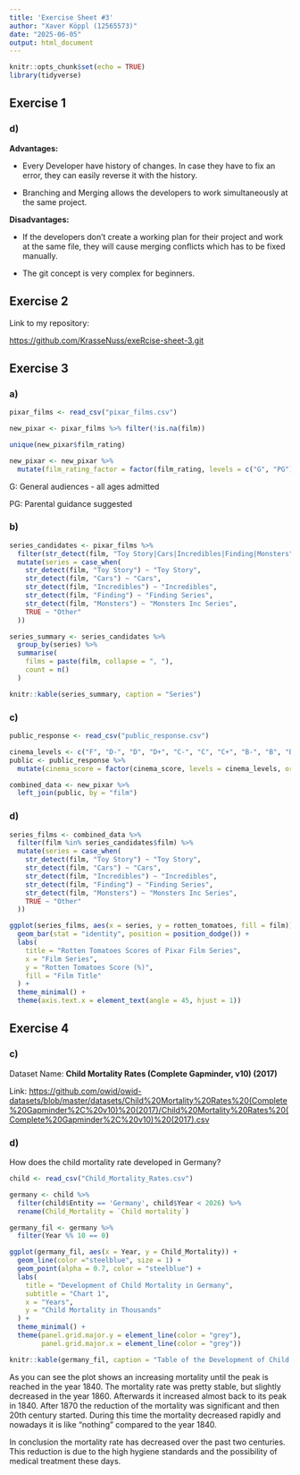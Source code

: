 ```yaml
---
title: 'Exercise Sheet #3'
author: "Xaver Köppl (12565573)"
date: "2025-06-05"
output: html_document
---
```


```r
knitr::opts_chunk$set(echo = TRUE)
library(tidyverse)
```

## Exercise 1

### d)

**Advantages:**

-   Every Developer have history of changes. In case they have to fix an error, they can easily reverse it with the history.

-   Branching and Merging allows the developers to work simultaneously at the same project.

**Disadvantages:**

-   If the developers don't create a working plan for their project and work at the same file, they will cause merging conflicts which has to be fixed manually.

-   The git concept is very complex for beginners.

## Exercise 2

Link to my repository:

<https://github.com/KrasseNuss/exeRcise-sheet-3.git>

## Exercise 3

### a)

```r
pixar_films <- read_csv("pixar_films.csv")

new_pixar <- pixar_films %>% filter(!is.na(film))

unique(new_pixar$film_rating)

new_pixar <- new_pixar %>%
  mutate(film_rating_factor = factor(film_rating, levels = c("G", "PG")))
```

G: General audiences - all ages admitted

PG: Parental guidance suggested

### b)

```r
series_candidates <- pixar_films %>%
  filter(str_detect(film, "Toy Story|Cars|Incredibles|Finding|Monsters")) %>%
  mutate(series = case_when(
    str_detect(film, "Toy Story") ~ "Toy Story",
    str_detect(film, "Cars") ~ "Cars",
    str_detect(film, "Incredibles") ~ "Incredibles",
    str_detect(film, "Finding") ~ "Finding Series",
    str_detect(film, "Monsters") ~ "Monsters Inc Series",
    TRUE ~ "Other"
  ))

series_summary <- series_candidates %>%
  group_by(series) %>%
  summarise(
    films = paste(film, collapse = ", "),
    count = n()
  )

knitr::kable(series_summary, caption = "Series")
```

### c)

```r
public_response <- read_csv("public_response.csv")

cinema_levels <- c("F", "D-", "D", "D+", "C-", "C", "C+", "B-", "B", "B+", "A-", "A", "A+")
public <- public_response %>%
  mutate(cinema_score = factor(cinema_score, levels = cinema_levels, ordered = TRUE))

combined_data <- new_pixar %>%
  left_join(public, by = "film")
```

### d)

```r
series_films <- combined_data %>%
  filter(film %in% series_candidates$film) %>%
  mutate(series = case_when(
    str_detect(film, "Toy Story") ~ "Toy Story",
    str_detect(film, "Cars") ~ "Cars",
    str_detect(film, "Incredibles") ~ "Incredibles",
    str_detect(film, "Finding") ~ "Finding Series",
    str_detect(film, "Monsters") ~ "Monsters Inc Series",
    TRUE ~ "Other"
  ))

ggplot(series_films, aes(x = series, y = rotten_tomatoes, fill = film)) +
  geom_bar(stat = "identity", position = position_dodge()) +
  labs(
    title = "Rotten Tomatoes Scores of Pixar Film Series",
    x = "Film Series",
    y = "Rotten Tomatoes Score (%)",
    fill = "Film Title"
  ) +
  theme_minimal() +
  theme(axis.text.x = element_text(angle = 45, hjust = 1))
```

## Exercise 4

### c)

Dataset Name: **Child Mortality Rates (Complete Gapminder, v10) (2017)**

Link: [https://github.com/owid/owid-datasets/blob/master/datasets/Child%20Mortality%20Rates%20(Complete%20Gapminder%2C%20v10)%20(2017)/Child%20Mortality%20Rates%20(Complete%20Gapminder%2C%20v10)%20(2017).csv](https://github.com/owid/owid-datasets/blob/master/datasets/Child%20Mortality%20Rates%20(Complete%20Gapminder%2C%20v10)%20(2017)/Child%20Mortality%20Rates%20(Complete%20Gapminder%2C%20v10)%20(2017).csv){.uri}

### d)

How does the child mortality rate developed in Germany?

```r
child <- read_csv("Child_Mortality_Rates.csv")

germany <- child %>%
  filter(child$Entity == 'Germany', child$Year < 2026) %>%
  rename(Child_Mortality = `Child mortality`)

germany_fil <- germany %>%
  filter(Year %% 10 == 0)

ggplot(germany_fil, aes(x = Year, y = Child_Mortality)) +
  geom_line(color ="steelblue", size = 1) +
  geom_point(alpha = 0.7, color = "steelblue") +
  labs(
    title = "Development of Child Mortality in Germany",
    subtitle = "Chart 1",
    x = "Years",
    y = "Child Mortality in Thousands"
  ) +
  theme_minimal() +
  theme(panel.grid.major.y = element_line(color = "grey"), 
        panel.grid.major.x = element_line(color = "grey"))
```

```r
knitr::kable(germany_fil, caption = "Table of the Development of Child Mortality in Germany")
```

As you can see the plot shows an increasing mortality until the peak is reached in the year 1840. The mortality rate was pretty stable, but slightly decreased in the year 1860. Afterwards it increased almost back to its peak in 1840. After 1870 the reduction of the mortality was significant and then 20th century started. During this time the mortality decreased rapidly and nowadays it is like "nothing" compared to the year 1840.

In conclusion the mortality rate has decreased over the past two centuries. This reduction is due to the high hygiene standards and the possibility of medical treatment these days.
